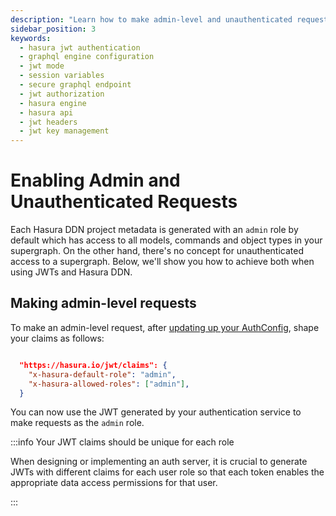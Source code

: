 ```yaml
---
description: "Learn how to make admin-level and unauthenticated requests to a Hasura DDN instance with JWTs."
sidebar_position: 3
keywords:
  - hasura jwt authentication
  - graphql engine configuration
  - jwt mode
  - session variables
  - secure graphql endpoint
  - jwt authorization
  - hasura engine
  - hasura api
  - jwt headers
  - jwt key management
---
```


# Enabling Admin and Unauthenticated Requests

Each Hasura DDN project metadata is generated with an `admin` role by default which has access to all models, commands
and object types in your supergraph. On the other hand, there's no concept for unauthenticated access to a supergraph.
Below, we'll show you how to achieve both when using JWTs and Hasura DDN.

## Making admin-level requests

To make an admin-level request, after
[updating up your AuthConfig](/auth/authentication/jwt/setup.mdx#step-1-update-your-authconfig), shape your claims as
follows:

```json title="Claims configuration in your authentication service"

  "https://hasura.io/jwt/claims": {
    "x-hasura-default-role": "admin",
    "x-hasura-allowed-roles": ["admin"],
  }
```

You can now use the JWT generated by your authentication service to make requests as the `admin` role.

:::info Your JWT claims should be unique for each role

When designing or implementing an auth server, it is crucial to generate JWTs with different claims for each user role
so that each token enables the appropriate data access permissions for that user.

:::
